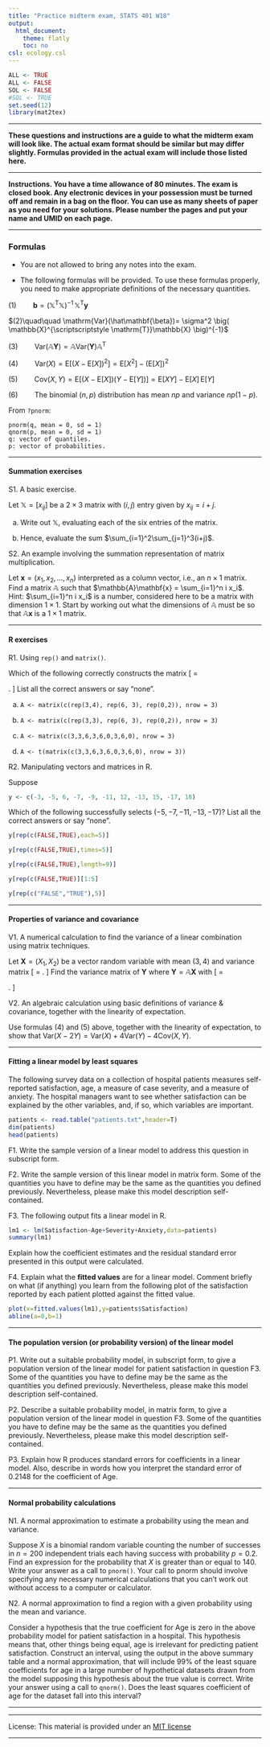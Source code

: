 ```yaml
---
title: "Practice midterm exam, STATS 401 W18"
output:
  html_document:
    theme: flatly
    toc: no
csl: ecology.csl
---
```


```r
ALL <- TRUE
ALL <- FALSE
SOL <- FALSE
#SOL <- TRUE
set.seed(12)
library(mat2tex)
```

\newcommand\mat[1]{\mathbb{#1}}
\newcommand\vect[1]{\mathbf{#1}}
\newcommand\transpose{{\scriptscriptstyle \mathrm{T}}}
\newcommand\prob{\mathrm{P}}
\newcommand\E{\mathrm{E}}
\newcommand\SE{\mathrm{SE}}
\newcommand\var{\mathrm{Var}}
\newcommand\cov{\mathrm{Cov}}

-----------

**These questions and instructions are a guide to what the midterm exam will look like. The actual exam format should be similar but may differ slightly. Formulas provided in the actual exam will include those listed here.**

----------

**Instructions. You have a time allowance of 80 minutes.  The exam is closed book. Any electronic devices in your possession must be turned off and remain in a bag on the floor. You can use as many sheets of paper as you need for your solutions. Please number the pages and put your name and UMID on each page.**

-----------

### Formulas

* You are not allowed to bring any notes into the exam. 

* The following formulas will be provided. To use these formulas properly, you need to make appropriate definitions of the necessary quantities.

$(1) \quad \quad
\vect{b}= \big( \mat{X}^\transpose \mat{X} \big)^{-1}\, \mat{X}^\transpose \vect{y}$

$(2)\quad\quad
\var(\hat\vect{\beta})= \sigma^2 \big( \mat{X}^\transpose \mat{X} \big)^{-1}$

$(3)\quad\quad 
\var(\mat{A}\vect{Y})=\mat{A}\var(\vect{Y})\mat{A}^\transpose$

$(4)\quad\quad
\var(X)=\E\big[ (X-\E[X])^2\big] = \E[X^2]-\big(\E[X]\big)^2$

$(5)\quad\quad
\cov(X,Y)=\E\big[ \big(X-\E[X]\big)\big(Y-\E[Y]\big)\big] = \E[XY]-\E[X]\,\E[Y]$

$(6)\quad\quad$The binomial ($n,p$) distribution has mean $np$ and variance $np(1-p)$.

From `?pnorm`:
```
pnorm(q, mean = 0, sd = 1)
qnorm(p, mean = 0, sd = 1)
q: vector of quantiles.
p: vector of probabilities.
```

-----------

#### Summation exercises

S1. A basic exercise.

Let $\mat{X}=[x_{ij}]$ be a $2\times 3$ matrix with $(i,j)$ entry given by $x_{ij}=i+j$.

(a) Write out $\mat{X}$, evaluating each of the six entries of the matrix.

(b) Hence, evaluate the sum $\sum_{i=1}^2\sum_{j=1}^3(i+j)$.

S2. An example involving the summation representation of matrix multiplication.

Let $\vect{x}=(x_1,x_2,\dots,x_n)$ interpreted as a column vector, i.e., an $n\times 1$ matrix. Find a matrix $\mat{A}$ such that $\mat{A}\vect{x} = \sum_{i=1}^n i x_i$. <br>
Hint: $\sum_{i=1}^n i x_i$ is a number, considered here to be a matrix with dimension $1\times 1$. Start by working out what the dimensions of $\mat{A}$ must be so that $\mat{A}\vect{x}$ is a $1\times 1$ matrix.

-------

#### R exercises

R1. Using `rep()` and `matrix()`. 

Which of the following correctly constructs the matrix
\[
\mat{A}=
\begin{bmatrix}
    3 & 3 & 6 \\
    3 & 6 & 0 \\
    3 & 6 & 0
\end{bmatrix}.
\]
List all the correct answers or say "none".

a) `A <- matrix(c(rep(3,4), rep(6, 3), rep(0,2)), nrow = 3)`

b) `A <- matrix(c(rep(3,3), rep(6, 3), rep(0,2)), nrow = 3)`

c) `A <- matrix(c(3,3,6,3,6,0,3,6,0), nrow = 3)`

d) `A <- t(matrix(c(3,3,6,3,6,0,3,6,0), nrow = 3))`


R2. Manipulating vectors and matrices in R.

Suppose

```r
y <- c(-3, -5, 6, -7, -9, -11, 12, -13, 15, -17, 18)
```

Which of the following successfully selects $(-5, -7, -11, -13, -17)$?
List all the correct answers or say "none".

```r
y[rep(c(FALSE,TRUE),each=5)]

y[rep(c(FALSE,TRUE),times=5)]

y[rep(c(FALSE,TRUE),length=9)]

y[rep(c(FALSE,TRUE)][1:5]

y[rep(c("FALSE","TRUE"),5)]
```

---------

#### Properties of variance and covariance

V1. A numerical calculation to find the variance of a linear combination using matrix techniques.

Let $\vect{X} = (X_1, X_2)$ be a vector random variable with mean $(3,4)$ and variance matrix 
\[
\mat{V}=\begin{bmatrix}1 & 0 \\ 0 & 2 \end{bmatrix}.
\]
Find the variance matrix of $\vect{Y}$ where $\vect{Y}=\mat{A}\vect{X}$ with
\[
\mathbb{A}=
\begin{bmatrix}
    1 & 2 \\
    0 & -1 \\
\end{bmatrix}.
\]


V2. An algebraic calculation using basic definitions of variance & covariance, together with the linearity of expectation.

Use formulas (4) and (5) above, together with the linearity of expectation, to show that $\var(X-2Y)=\var(X)+4\var(Y)-4\cov(X,Y)$.

--------


#### Fitting a linear model by least squares 

The following survey data on a collection of hospital patients measures self-reported satisfaction, age, a measure of case severity, and a measure of anxiety. The hospital managers want to see whether satisfaction can be explained by the other variables, and, if so, which variables are important.

```r
patients <- read.table("patients.txt",header=T)
dim(patients)
head(patients)
```

F1. Write the sample version of a linear model to address this question in subscript form.


F2. Write the sample version of this linear model in matrix form. Some of the quantities you have to define may be the same as the quantities you defined previously. Nevertheless, please make this model description self-contained. 


F3. The following output fits a linear model in R.
```r
lm1 <- lm(Satisfaction~Age+Severity+Anxiety,data=patients) 
summary(lm1)
```
Explain how the coefficient estimates and the residual standard error presented in this output were calculated.

F4. Explain what the __fitted values__ are for a linear model. Comment briefly on what (if anything) you learn from the following plot of the satisfaction reported by each patient plotted against the fitted value.
```r
plot(x=fitted.values(lm1),y=patients$Satisfaction)
abline(a=0,b=1)
```

--------

#### The population version (or probability version) of the linear model

P1. Write out a suitable probability model, in subscript form, to give a population version of the linear model for patient satisfaction in question F3. Some of the quantities you have to define may be the same as the quantities you defined previously. Nevertheless, please make this model description self-contained. 


P2. Describe a suitable probability model, in matrix form, to give a population version of the linear model in question F3. Some of the quantities you have to define may be the same as the quantities you defined previously. Nevertheless, please make this model description self-contained. 


P3. Explain how R produces standard errors for coefficients in a linear model. Also, describe in words how you interpret the standard error of 0.2148 for the coefficient of Age.

--------------------

#### Normal probability calculations

N1. A normal approximation to estimate a probability using the mean and variance.

Suppose $X$ is a binomial random variable counting the number of successes in $n = 200$ independent trials each having success with probability $p= 0.2$.  Find an expression for the probability that $X$ is greater than or equal to 140. Write your answer as a call to `pnorm()`. Your call to pnorm should involve specifying any necessary numerical calculations that you can't work out without access to a computer or calculator.

N2. A normal approximation to find a region with a given probability using the mean and variance.

Consider a hypothesis that the true coefficient for Age is zero in the above probability model for patient satisfaction in a hospital.  This hypothesis means that, other things being equal, age is irrelevant for predicting patient satisfaction. Construct an interval, using the output in the above summary table and a normal approximation, that will include 99\% of the least square coefficients for age in a large number of hypothetical datasets drawn from the model supposing this hypothesis about the true value is correct. Write your answer using a call to `qnorm()`. Does the least squares coefficient of age for the dataset fall into this interval?


--------

--------


License: This material is provided under an [MIT license](https://ionides.github.io/401w18/LICENSE)<br>


------
